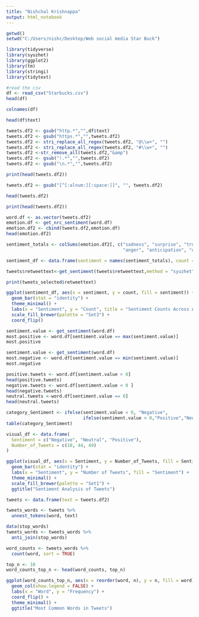 ---
title: "Nishchal Krishnappa"
output: html_notebook
---

 
```{r}
getwd()
setwd("C:/Users/nishc/Desktop/Web social media Star Buck")
```

```{r}
library(tidyverse)
library(syuzhet)
library(ggplot2)
library(tm)
library(stringi)
library(tidytext)
```

```{r}
#read the csv
df <- read_csv("Starbucks.csv")
head(df)
```

```{r}
colnames(df)
```

```{r}
head(df$text)
```


```{r}
tweets.df2 <- gsub("http.*","",df$text)
tweets.df2 <- gsub("https.*","",tweets.df2)
tweets.df2 <- stri_replace_all_regex(tweets.df2, "@\\w+", "")
tweets.df2 <- stri_replace_all_regex(tweets.df2, "#\\w+", "")
tweets.df2 <-str_remove_all(tweets.df2,"&amp")
tweets.df2 <- gsub("!.*","",tweets.df2)
tweets.df2 <- gsub("\n.*","",tweets.df2)
```

```{r}
print(head(tweets.df2))
```

```{r}
tweets.df2 <- gsub("[^[:alnum:][:space:]]", "", tweets.df2)
```

```{r}
head(tweets.df2)
```

```{r}
print(head(tweets.df2))
```


```{r}
word.df <- as.vector(tweets.df2)
emotion.df <- get_nrc_sentiment(word.df)
emotion.df2 <- cbind(tweets.df2,emotion.df)
head(emotion.df2)
```


```{r}
sentiment_totals <- colSums(emotion.df2[, c("sadness", "surprise", "trust", "negative", "positive",
                                            "anger", "anticipation", "disgust", "fear", "joy")])
```

```{r}
sentiment_df <- data.frame(sentiment = names(sentiment_totals), count = sentiment_totals)
```

```{r}
tweets$retweettext<-get_sentiment(tweets$retweettext,method = "syuzhet")
```

```{r}
print(tweets_selected$retweettext)
```

```{r}
ggplot(sentiment_df, aes(x = sentiment, y = count, fill = sentiment)) +
  geom_bar(stat = "identity") +
  theme_minimal() +
  labs(x = "Sentiment", y = "Count", title = "Sentiment Counts Across All Tweets") +
  scale_fill_brewer(palette = "Set3") +
  coord_flip() 
```

```{r}
sentiment.value <- get_sentiment(word.df)
most.positive <- word.df[sentiment.value == max(sentiment.value)]
most.positive
```

```{r}
sentiment.value <- get_sentiment(word.df)
most.negative <- word.df[sentiment.value == min(sentiment.value)]
most.negative
```

```{r}
positive.tweets <- word.df[sentiment.value > 0]
head(positive.tweets)
negative.tweets <- word.df[sentiment.value < 0 ]
head(negative.tweets)
neutral.tweets <-word.df[sentiment.value == 0]
head(neutral.tweets)
```

```{r}
category_Sentiment <- ifelse(sentiment.value < 0, "Negative",
                             ifelse(sentiment.value > 0,"Positive","Neutral"))
table(category_Sentiment)
```

```{r}
visual_df <- data.frame(
  Sentiment = c("Negative", "Neutral", "Positive"),
  Number_of_Tweets = c(18, 44, 49)
)
```

```{r}
ggplot(visual_df, aes(x = Sentiment, y = Number_of_Tweets, fill = Sentiment)) +
  geom_bar(stat = "identity") +
  labs(x = "Sentiment", y = "Number of Tweets", fill = "Sentiment") +
  theme_minimal() +
  scale_fill_brewer(palette = "Set1") +
  ggtitle("Sentiment Analysis of Tweets")

tweets <- data.frame(text = tweets.df2)

tweets_words <- tweets %>%
  unnest_tokens(word, text)

data(stop_words)
tweets_words <- tweets_words %>%
  anti_join(stop_words)

word_counts <- tweets_words %>%
  count(word, sort = TRUE)

top_n <- 10
word_counts_top_n <- head(word_counts, top_n)
```

```{r}
ggplot(word_counts_top_n, aes(x = reorder(word, n), y = n, fill = word)) +
  geom_col(show.legend = FALSE) +
  labs(x = "Word", y = "Frequency") +
  coord_flip() +  
  theme_minimal() +
  ggtitle("Most Common Words in Tweets")
```


